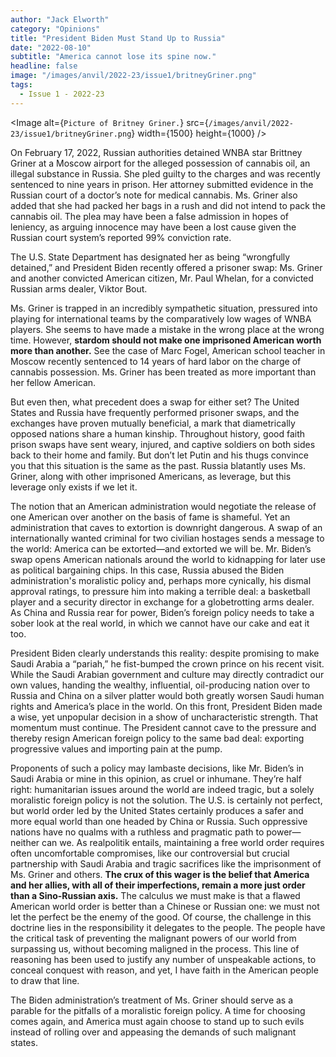 ```yaml
---
author: "Jack Elworth"
category: "Opinions"
title: "President Biden Must Stand Up to Russia"
date: "2022-08-10"
subtitle: "America cannot lose its spine now."
headline: false
image: "/images/anvil/2022-23/issue1/britneyGriner.png"
tags:
  - Issue 1 - 2022-23
---
```


<Image
	alt={`Picture of Britney Griner.`}
	src={`/images/anvil/2022-23/issue1/britneyGriner.png`}
	width={1500}
	height={1000}
/>

On February 17, 2022, Russian authorities detained WNBA star Brittney Griner at a Moscow airport for the alleged possession of cannabis oil, an illegal substance in Russia. She pled guilty to the charges and was recently sentenced to nine years in prison. Her attorney submitted evidence in the Russian court of a doctor’s note for medical cannabis. Ms. Griner also added that she had packed her bags in a rush and did not intend to pack the cannabis oil. The plea may have been a false admission in hopes of leniency, as arguing innocence may have been a lost cause given the Russian court system’s reported 99% conviction rate.

The U.S. State Department has designated her as being “wrongfully detained,” and President Biden recently offered a prisoner swap: Ms. Griner and another convicted American citizen, Mr. Paul Whelan, for a convicted Russian arms dealer, Viktor Bout.

Ms. Griner is trapped in an incredibly sympathetic situation, pressured into playing for international teams by the comparatively low wages of WNBA players. She seems to have made a mistake in the wrong place at the wrong time. However, **stardom should not make one imprisoned American worth more than another.** See the case of Marc Fogel, American school teacher in Moscow recently sentenced to 14 years of hard labor on the charge of cannabis possession. Ms. Griner has been treated as more important than her fellow American.

But even then, what precedent does a swap for either set? The United States and Russia have frequently performed prisoner swaps, and the exchanges have proven mutually beneficial, a mark that diametrically opposed nations share a human kinship. Throughout history, good faith prison swaps have sent weary, injured, and captive soldiers on both sides back to their home and family. But don’t let Putin and his thugs convince you that this situation is the same as the past. Russia blatantly uses Ms. Griner, along with other imprisoned Americans, as leverage, but this leverage only exists if we let it.

The notion that an American administration would negotiate the release of one American over another on the basis of fame is shameful. Yet an administration that caves to extortion is downright dangerous. A swap of an internationally wanted criminal for two civilian hostages sends a message to the world: America can be extorted—and extorted we will be. Mr. Biden’s swap opens American nationals around the world to kidnapping for later use as political bargaining chips. In this case, Russia abused the Biden administration's moralistic policy and, perhaps more cynically, his dismal approval ratings, to pressure him into making a terrible deal: a basketball player and a security director in exchange for a globetrotting arms dealer. As China and Russia rear for power, Biden’s foreign policy needs to take a sober look at the real world, in which we cannot have our cake and eat it too.

President Biden clearly understands this reality: despite promising to make Saudi Arabia a “pariah,” he fist-bumped the crown prince on his recent visit. While the Saudi Arabian government and culture may directly contradict our own values, handing the wealthy, influential, oil-producing nation over to Russia and China on a silver platter would both greatly worsen Saudi human rights and America’s place in the world. On this front, President Biden made a wise, yet unpopular decision in a show of uncharacteristic strength. That momentum must continue. The President cannot cave to the pressure and thereby resign American foreign policy to the same bad deal: exporting progressive values and importing pain at the pump.

Proponents of such a policy may lambaste decisions, like Mr. Biden’s in Saudi Arabia or mine in this opinion, as cruel or inhumane. They’re half right: humanitarian issues around the world are indeed tragic, but a solely moralistic foreign policy is not the solution. The U.S. is certainly not perfect, but world order led by the United States certainly produces a safer and more equal world than one headed by China or Russia. Such oppressive nations have no qualms with a ruthless and pragmatic path to power—neither can we. As realpolitik entails, maintaining a free world order requires often uncomfortable compromises, like our controversial but crucial partnership with Saudi Arabia and tragic sacrifices like the imprisonment of Ms. Griner and others. **The crux of this wager is the belief that America and her allies, with all of their imperfections, remain a more just order than a Sino-Russian axis.** The calculus we must make is that a flawed American world order is better than a Chinese or Russian one: we must not let the perfect be the enemy of the good. Of course, the challenge in this doctrine lies in the responsibility it delegates to the people. The people have the critical task of preventing the malignant powers of our world from surpassing us, without becoming maligned in the process. This line of reasoning has been used to justify any number of unspeakable actions, to conceal conquest with reason, and yet, I have faith in the American people to draw that line.

The Biden administration’s treatment of Ms. Griner should serve as a parable for the pitfalls of a moralistic foreign policy. A time for choosing comes again, and America must again choose to stand up to such evils instead of rolling over and appeasing the demands of such malignant states.
